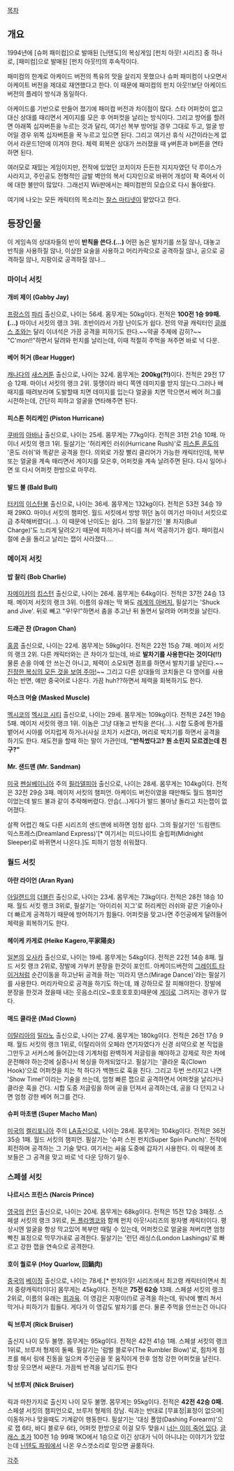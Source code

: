 [[목차]]

== 개요 ==
1994년에 [슈퍼 패미컴]으로 발매된 [닌텐도]의 복싱게임 [펀치 아웃! 시리즈] 중 하나로, [패미컴]으로 발매된 [펀치 아웃!!]의 후속작이다.

패미컴의 한계로 아케이드 버전의 특유의 맛을 살리지 못했으나 슈퍼 패미컴이 나오면서 아케이트 버전을 제대로 재연했다고 한다. 이 때문에 패미컴의 펀치 아웃!!보단 아케이드 버전의 플레이 방식과 동일하다.

아케이드를 기반으로 만들어 졌기에 패미컴 버전과 차이점이 많다. 스타 어퍼컷이 없고 대신 상대를 때리면서 게이지를 모은 후 어퍼컷을 날리는 방식이다. 그리고 방어를 할려면 아래쪽 십자버튼을 누르는 것과 달리, 여기선 복부 방어일 경우 그대로 두고, 얼굴 방어일 경우 위쪽 십자버튼을 꾹 누르고 있으면 된다. 그리고 여기선 휴식 시간이라는게 없어서 라운드1안에 이겨야 한다. 체력 회복은 상대가 쓰러졌을 때 y버튼과 b버튼을 연타하면 된다.

여러모로 재밌는 게임이지만, 전작에 있었던 코치이자 든든한 지지자였던 닥 루이스가 사라지고, 주인공도 전형적인 금발 벽안의 복서 디자인으로 바뀌어 개성이 팍 죽어서 이에 대한 불만이 많았다. 그래선지 Wii판에서는 패미컴판의 모습으로 다시 돌아왔다.

여기에 나오는 모든 캐릭터의 목소리는 [[찰스 마티넷]]이 맡았다고 한다. 

== 등장인물 ==

이 게임속의 상대자들의 반이 '''반칙을 쓴다.(...)''' 어떤 놈은 발차기를 쓰질 않나, 대놓고 반칙을 사용하질 않나, 이상한 요술을 사용하고 머리카락으로 공격하질 않나, 공으로 공격하질 않나, 지팡이로 공격하질 않나...

=== 마이너 서킷 ===

==== 개비 제이 (Gabby Jay) ====
[[프랑스]]의 [[파리]] 출신으로, 나이는 56세. 몸무게는 50kg이다. 전적은 '''100전 1승 99패.(...)'''
마이너 서킷의 랭크 3위. 초반이라서 가장 난이도가 쉽다. 전의 약골 캐릭터인 [[글래스 조]]와는 달리 이녀석은 가끔 공격을 피하기도 한다.~~약골 주제에 감히?~~ "C'mon!!"하면서 달려와 펀치를 날리는데, 이때 적절히 주먹을 쳐주면 바로 넉 다운.

==== 베어 허거 (Bear Hugger) ====
[[캐나다]]의 [[새스커툰]] 출신으로, 나이는 32세. 몸무게는 '''200kg(?!)'''이다. 전적은 29전 17승 12패.
마이너 서킷의 랭크 2위. 뚱땡이라 바디 쪽엔 데미지를 받지 않는다.그러나 배때지를 때려보라며 도발할때 치면 데미지를 입는다 얼굴을 치면 막으면서 베어 허그를 시전하는데, 간단히 피하고 얼굴을 연타해주면 된다.

==== 피스톤 허리케인 (Piston Hurricane) ====
[[쿠바]]의 [[아바나]] 출신으로, 나이는 25세. 몸무게는 77kg이다. 전적은 31전 21승 10패.
마이너 서킷의 랭크 1위. 필살기는 '허리케인 러쉬(Hurricane Rush)'로 [[피스톤 혼도]]의 '혼도 러쉬'와 똑같은 공격을 한다. 의외로 가장 빨리 클리어가 가능한 캐릭터인데, 복부 또는 얼굴을 계속 때리면서 게이지를 모은후, 어퍼컷을 계속 날려주면 된다. 다시 일어나면 또 다시 어퍼컷 한방으로 마무리.

==== 발드 불 (Bald Bull) ====
[[터키]]의 [[이스탄불]] 출신으로, 나이는 36세.  몸무게는 132kg이다. 전적은 53전 34승 19패 29KO.
마이너 서킷의 챔피언. 월드 서킷에서 방방 뛰던 놈이 여기선 마이너 서킷으로 급 추락해버렸다(...). 이 때문에 난이도는 쉽다. 그의 필살기인 '불 차지(Bull Charge)'도 느리게 달려오기 때문에 피하거나 바디를 쳐서 역공하기가 쉽다.
패미컴시절에 손을 돌리고 날리는 잽이 사라졌다....
=== 메이저 서킷 ===

==== 밥 찰리 (Bob Charlie) ====
[[자메이카]]의 [[킹스턴]] 출신으로, 나이는 26세. 몸무게는 64kg이다. 전적은 37전 24승 13패.
메이저 서킷의 랭크 3위. 이름의 유래는 딱 봐도 [[밥 말리|레게의 아버지.]] 필살기는 'Shuck and Jive'. 뒤로 빼고 "우!우!"하면서 춤을 추고난 뒤 돌면서 달려와 어퍼컷을 날린다.

==== 드래곤 찬 (Dragon Chan) ====
[[홍콩]] 출신으로, 나이는 22세.  몸무게는 59kg이다. 전적은 22전 15승 7패.
메이저 서킷의 랭크 2위. 다른 캐릭터와는 큰 차이가 있는데, 바로 '''발차기를 사용한다는 것이다(!!)''' 물론 손을 아예 안 쓰는건 아니고, 체력이 소모되면 점프를 하면서 발차기를 날린다.~~[[럭키짱/명대사|진정한 복싱의 모든 것을 보여 주마!]]~~ 그리고 다른 상대들의 코치들은 다 영어를 사용하는 반면, 얘만 중국어로 나온다.
가끔 huh??하면서 체력을 회복하기도 한다.
==== 마스크 머슬 (Masked Muscle) ====
[[멕시코]]의 [[멕시코 시티]] 출신으로, 나이는 29세. 몸무게는 109kg이다. 전적은 24전 19승 5패.
메이저 서킷의 랭크 1위. 이놈은 그냥 대놓고 반칙을 쓴다(...). 시합 도중에 뭔가를 뱉어서 시야를 어지럽게 하거나(사실 코치가 시켰다), 머리로 박치기를 하면서 공격을 하기도 한다. 재도전을 할때 하는 말이 가관인데, '''"반칙썼다고? 뭔 소린지 모르겠는데 친구?"'''

==== Mr. 샌드맨 (Mr. Sandman) ====
[[미국]] [[펜실베이니아]] 주의 [[필라델피아]] 출신으로, 나이는 28세. 몸무게는 104kg이다. 전적은 32전 29승 3패.
메이저 서킷의 챔피언. 아케이드 버전이였을 때만해도 월드 챔피언이었는데 발드 불과 같이 추락해버렸다. 안습(...)게다가 발드 불마냥 돌리고 치는잽이 없어졌다.

살짝 어렵긴 해도 다른 시리즈의 샌드맨에 비하면 엄청 쉽다. 그의 필살기인 '드림랜드 익스프레스(Dreamland Express)'[* 여기서는 미드나이트 슬립퍼(Midnight Sleeper)로 바뀌면서 나온다.]도 피하기 엄청 쉬워졌다.

=== 월드 서킷 ===

==== 아란 라이언 (Aran Ryan) ====
[[아일랜드]]의 [[더블린]] 출신으로, 나이는 23세. 몸무게는 73kg이다. 전적은 28전 18승 10패.
월드 서킷 랭크 3위로, 필살기는 '아이리쉬 지그'로 허리케인 러쉬와 같은 기술이나 더 빠르게 공격하기 때문에 방어하기가 힘들다. 어퍼컷을 맞고나면 주인공에게 달려들어 체력을 회복하기도 한다.

==== 헤이케 카게로 (Heike Kagero,平家陽炎) ====
[[일본]]의 [[오사카]] 출신으로, 나이는 19세. 몸무게는 54kg이다. 전적은 22전 14승 8패.
월드 서킷 랭크 2위로, 장발에 가부키 분장을 한것이 포인트. 아케이드버전의 [[그레이트 타이거]]처럼 순간이동을 하고난뒤 공격을 하는 '미라지 댄스(Mirage Dance)'라는 필살기를 사용한다. 머리카락으로 공격을 하기도 하는데, 꽤 강하므로 잘 피해야한다. 장발에 분장을 한것과 졌을때 내는 웃음소리(오~호호호호호)때문에 [[게이]]로 그려지는 경우가 많다.

==== 매드 클라운 (Mad Clown) ====
[[이탈리아]]의 [[밀라노]] 출신으로, 나이는 27세. 몸무게는 180kg이다. 전적은 26전 17승 9패.
월드 서킷의 랭크 1위로, 이탈리아의 오페라 연기자였다가 신경 쇠약으로 본 직업을 그만두고 서커스에 들어갔는데 기계처럼 완벽하게 저글링을 해야하고 강제로 작은 차에 운전해야 하는것에 실증나서 복싱을 하게되었다고. 필살기는 '클라운 훅(Clown Hook)'으로 어퍼컷을 치는 척 하다가 백핸드로 훅을 친다. 그리고 두번 쓰러지고 나면 'Show Time!'이라는 기술을 쓰는데, 엄청 빠른 잽으로 공격하면서 어퍼컷을 날리거나 클라운 훅을 건다. 시합 도중 저글링을 하며 공을 던져서 공격하는데, 공을 다 던지고 나면 엄청 강한 베어 허그를 건다.

==== 슈퍼 마초맨 (Super Macho Man) ====
[[미국]]의 [[켈리포니아]] 주의 [[LA]]출신으로, 나이는 28세. 몸무게는 104kg이다. 전적은 36전 35승 1패.
월드 서킷의 챔피언. 필살기는 '슈퍼 스핀 펀치(Super Spin Punch)'. 전작에 회전하며 공격하는 그 기술 맞다. 여기서는 싸움 도중에 갑자기 사용한다. 이 때문에 초보들은 그 공격을 맞고 바로 넉 다운 당하기 일수.

=== 스페셜 서킷 ===

==== 나르시스 프린스 (Narcis Prince) ====
[[영국]]의 [[런던]] 출신으로, 나이는 20세. 몸무게는 68kg이다. 전적은 15전 12승 3패정.
스페셜 서킷의 랭크 3위로, [[돈 플라멩코]]와 함께 펀치 아웃!시리즈의 왕자병 캐릭터이다. 평상시엔 얼굴을 항상 막고있어 복부만 때릴 수 있는데, 어퍼컷으로 얼굴을 쳐버리면 엄청 빡친 표정으로 막무가내로 공격한다. 필살기는 '런던 래싱스(London Lashings)'로 빠르고 강한 잽을 연속으로 공격한다.

==== 호이 퀄로우 (Hoy Quarlow, 回鍋肉) ====
[[중국]]의 [[베이징]] 출신으로, 나이는 78세.[* 펀치아웃! 시리즈에서 최고령 캐릭터이면서 최저 중량캐릭터이다] 몸무게는 45kg이다. 전적은 '''75전 62승''' 13패.
스페셜 서킷의 랭크 2위로, 이름의 유래는 [[회과육]]. 이 영감은 지팡이(!)로 공격을 하는데, 워낙에 빨리 쳐서 막거나 피하기가 힘들다. 게다가 이 영감도 발차기를 쓴다. 물론 주먹을 안쓰는건 아니다

==== 릭 브루저 (Rick Bruiser) ====
출신지 나이 모두 불명. 몸무게는 95kg이다. 전적은 42전 41승 1패.
스페셜 서킷의 랭크 1위로, 브루저 형제의 둘째. 필살기는 '럼벌 블로우(The Rumbler Blow)'로, 힘차게 점프를 해서 링에 진동을 일으켜 주인공을 못 움직이게 한후 엄청 강한 어퍼컷을 날린다. 항상 웃으면서 싸운다.
가끔씩 반격을 날리기도 한다
==== 닉 브루저 (Nick Bruiser) ====
릭과 마찬가지로 출신지 나이 모두 불명. 몸무게는 95kg이다. 전적은 '''42전 42승 0패.'''
스페셜 서킷의 챔피언으로, 브루저 형제의 장남. 릭과는 반대로 [무표정|표정이 없으며] 이동하거나 맞을때도 기계같이 행동한다. 필살기는 '대싱 폴암(Dashing Forearm)'으로 잽 6타, 바디 블로우 6타, 어퍼컷 한방으로 이걸 모두 맞을시 [[너는 이미 죽어 있다]]. [[글래스 조]]가 100전 1승 99패 1KO에서 1승으로 이긴 상대가 닉이 아니냐는 이야기가 있었는데 [[닌텐도 파워]]에서 나온 우스갯소리로 믿으면 골룸하다.

[[각주]]
